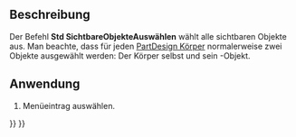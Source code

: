 <languages/>

{{Docnav/de
|[[Std_HideSelection/de|AuswahlAusblenden]]
|[[Std_ToggleObjects/de|ObjekteUmschalten]]
|[[Std_View_Menu/de|Std Menü Ansicht]]
|IconL=Std_HideSelection.svg
|IconR=Std_ToggleObjects.svg
|IconC=Freecad.svg
}}

{{GuiCommand/de
|Name=Std SelectVisibleObjects
|Name/de=Std SichtbareObjekteAuswählen
|MenuLocation=Ansicht → Sichtbarkeit → Sichtbare Objekte auswählen
|Workbenches=Alle
}}

<span id="Description"></span>
==Beschreibung==

Der Befehl '''Std SichtbareObjekteAuswählen''' wählt alle sichtbaren Objekte aus. Man beachte, dass für jeden [[PartDesign_Body/de|PartDesign Körper]] normalerweise zwei Objekte ausgewählt werden: Der Körper selbst und sein {{PropertyData/de|Tip}}-Objekt. 

<span id="Usage"></span>
==Anwendung==

# Menüeintrag {{MenuCommand|Ansicht → Sichtbarkeit → [[Image:Std_SelectVisibleObjects.svg|16px]] Sichtbare Objekte auswählen}} auswählen.


{{Docnav/de
|[[Std_HideSelection/de|AuswahlAusblenden]]
|[[Std_ToggleObjects/de|ObjekteUmschalten]]
|[[Std_View_Menu/de|Std Menü Ansicht]]
|IconL=Std_HideSelection.svg
|IconR=Std_ToggleObjects.svg
|IconC=Freecad.svg
}}

{{Std_Base_navi{{#translation:}}}}
{{Userdocnavi{{#translation:}}}}